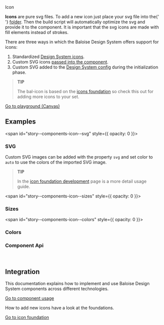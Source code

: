 
<bal-doc-banner id="story--components-icon--basic" >Icon</bal-doc-banner>

<bal-doc-lead>
  <b>Icons</b> are pure svg files. To add a new icon just place your svg file into the{' '}
  <a href="https://github.com/baloise/design-system/tree/master/packages/icons/svg">folder</a>. Then the build script
  will automatically optimize the svg and provide it to the component. It is important that the svg icons are made with
  fill elements instead of strokes.
</bal-doc-lead>

There are three ways in which the Baloise Design System offers support for icons:

1. Standardized [Design System icons](?path=/docs/foundation-icons-overview--page#overview).
2. Custom SVG icons [passed into the component](?path=/docs/components-icon--basic#svg).
3. Custom SVG added to the [Design System config](?path=/docs/foundation-icons-development--page#import-during-initialization) during the initialization phase.

> **TIP**
>
> The bal-icon is based on the [icons foundation](?path=/docs/foundation-icons-development--page) so check this out for adding more icons to your set.

<Canvas withSource="open">
  <Story id="components-icon--basic" />
</Canvas>

<bal-doc-app>
  <bal-button-group class="mb-large" position="center">
    <a class="button is-primary" href="?path=/story/components-icon--basic">
      Go to playground (Canvas)
    </a>
    <bal-doc-code-sandbox
      framework="angular"
      template={Basic.parameters.docs.source.code}
      modules="icon"
    ></bal-doc-code-sandbox>
    <bal-doc-code-sandbox
      framework="html"
      template={Basic.parameters.docs.source.code}
      modules="icon"
    ></bal-doc-code-sandbox>
  </bal-button-group>
</bal-doc-app>

## Examples

<span id="story--components-icon--svg" style={{ opacity: 0 }}></span>

### SVG

Custom SVG images can be added with the property `svg` and set color to `auto` to use the colors of the imported SVG image.

<Canvas withSource="open">
  <Story id="components-icon--svg" />
</Canvas>

> **TIP**
>
> In the [icon foundation development](?path=/docs/foundation-icons-development--page#import-into-the-component) page is a more detail usage guide.

<span id="story--components-icon--sizes" style={{ opacity: 0 }}></span>

### Sizes

<Canvas withSource="open">
  <Story id="components-icon--sizes" />
</Canvas>

<span id="story--components-icon--colors" style={{ opacity: 0 }}></span>

### Colors

<Canvas withSource="open">
  <Story id="components-icon--colors" />
</Canvas>

### Component Api

<Description markdown={readme} />

<br />

## Integration

This documentation explains how to implement and use Baloise Design System components across different technologies.

<a class="button is-primary" href="?path=/docs/development-components--page">
  Go to component usage
</a>

How to add new icons have a look at the foundations.

<a class="button is-info" href="?path=/docs/foundation-icons-development--page">
  Go to icon foundation
</a>


<Description markdown={testing} />

<bal-doc-github link="/components/bal-icon/stories/bal-icon.docs.mdx"></bal-doc-github>
